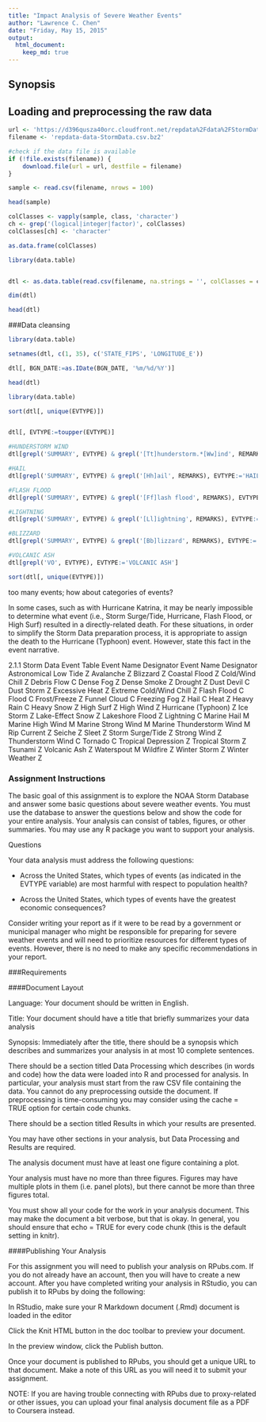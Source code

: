```yaml
---
title: "Impact Analysis of Severe Weather Events"
author: "Lawrence C. Chen"
date: "Friday, May 15, 2015"
output: 
  html_document:
    keep_md: true
---
```


## Synopsis


## Loading and preprocessing the raw data

```r
url <- 'https://d396qusza40orc.cloudfront.net/repdata%2Fdata%2FStormData.csv.bz2'
filename <- 'repdata-data-StormData.csv.bz2'

#check if the data file is available
if (!file.exists(filename)) {
    download.file(url = url, destfile = filename)
}

sample <- read.csv(filename, nrows = 100)

head(sample)

colClasses <- vapply(sample, class, 'character')
ch <- grep('(logical|integer|factor)', colClasses)
colClasses[ch] <- 'character'

as.data.frame(colClasses)
```



```r
library(data.table)


dtl <- as.data.table(read.csv(filename, na.strings = '', colClasses = colClasses))

dim(dtl)

head(dtl)
```

###Data cleansing
```r
library(data.table)

setnames(dtl, c(1, 35), c('STATE_FIPS', 'LONGITUDE_E'))

dtl[, BGN_DATE:=as.IDate(BGN_DATE, '%m/%d/%Y')]

head(dtl)
```



```r
library(data.table)

sort(dtl[, unique(EVTYPE)])


dtl[, EVTYPE:=toupper(EVTYPE)]

#HUNDERSTORM WIND
dtl[grepl('SUMMARY', EVTYPE) & grepl('[Tt]hunderstorm.*[Ww]ind', REMARKS), EVTYPE:='THUNDERSTORM WIND']

#HAIL
dtl[grepl('SUMMARY', EVTYPE) & grepl('[Hh]ail', REMARKS), EVTYPE:='HAIL']

#FLASH FLOOD
dtl[grepl('SUMMARY', EVTYPE) & grepl('[Ff]lash flood', REMARKS), EVTYPE:='FLASH FLOOD']

#LIGHTNING
dtl[grepl('SUMMARY', EVTYPE) & grepl('[Ll]ightning', REMARKS), EVTYPE:='LIGHTNING']

#BLIZZARD
dtl[grepl('SUMMARY', EVTYPE) & grepl('[Bb]lizzard', REMARKS), EVTYPE:='BLIZZARD']

#VOLCANIC ASH
dtl[grepl('VO', EVTYPE), EVTYPE:='VOLCANIC ASH']

sort(dtl[, unique(EVTYPE)])
```


too many events; how about categories of events?

In some cases, such as with Hurricane Katrina, it may be nearly impossible to determine what
event (i.e., Storm Surge/Tide, Hurricane, Flash Flood, or High Surf) resulted in a directly-related
death. For these situations, in order to simplify the Storm Data preparation process, it is
appropriate to assign the death to the Hurricane (Typhoon) event. However, state this fact in the
event narrative.


2.1.1 Storm Data Event Table
Event Name Designator Event Name Designator
Astronomical Low Tide Z
Avalanche Z
Blizzard Z
Coastal Flood Z
Cold/Wind Chill Z
Debris Flow C
Dense Fog Z
Dense Smoke Z
Drought Z
Dust Devil C
Dust Storm Z
Excessive Heat Z
Extreme Cold/Wind Chill Z
Flash Flood C
Flood C
Frost/Freeze Z
Funnel Cloud C
Freezing Fog Z
Hail C
Heat Z
Heavy Rain C
Heavy Snow Z
High Surf Z
High Wind Z
Hurricane (Typhoon) Z
Ice Storm Z
Lake-Effect Snow Z
Lakeshore Flood Z
Lightning C
Marine Hail M
Marine High Wind M
Marine Strong Wind M
Marine Thunderstorm Wind M
Rip Current Z
Seiche Z
Sleet Z
Storm Surge/Tide Z
Strong Wind Z
Thunderstorm Wind C
Tornado C
Tropical Depression Z
Tropical Storm Z
Tsunami Z
Volcanic Ash Z
Waterspout M
Wildfire Z
Winter Storm Z
Winter Weather Z

### Assignment Instructions 

The basic goal of this assignment is to explore the NOAA Storm Database and answer some basic questions about severe weather events. You must use the database to answer the questions below and show the code for your entire analysis. Your analysis can consist of tables, figures, or other summaries. You may use any R package you want to support your analysis.

Questions

Your data analysis must address the following questions:

* Across the United States, which types of events (as indicated in the EVTYPE variable) are most harmful with respect to population health?

* Across the United States, which types of events have the greatest economic consequences?

Consider writing your report as if it were to be read by a government or municipal manager who might be responsible for preparing for severe weather events and will need to prioritize resources for different types of events. However, there is no need to make any specific recommendations in your report.


###Requirements

####Document Layout

Language: Your document should be written in English.

Title: Your document should have a title that briefly summarizes your data analysis

Synopsis: Immediately after the title, there should be a synopsis which describes and summarizes your analysis in at most 10 complete sentences.

There should be a section titled Data Processing which describes (in words and code) how the data were loaded into R and processed for analysis. In particular, your analysis must start from the raw CSV file containing the data. You cannot do any preprocessing outside the document. If preprocessing is time-consuming you may consider using the cache = TRUE option for certain code chunks.

There should be a section titled Results in which your results are presented.

You may have other sections in your analysis, but Data Processing and Results are required.

The analysis document must have at least one figure containing a plot.

Your analysis must have no more than three figures. Figures may have multiple plots in them (i.e. panel plots), but there cannot be more than three figures total.

You must show all your code for the work in your analysis document. This may make the document a bit verbose, but that is okay. In general, you should ensure that echo = TRUE for every code chunk (this is the default setting in knitr).

####Publishing Your Analysis

For this assignment you will need to publish your analysis on RPubs.com. If you do not already have an account, then you will have to create a new account. After you have completed writing your analysis in RStudio, you can publish it to RPubs by doing the following:

In RStudio, make sure your R Markdown document (.Rmd) document is loaded in the editor

Click the Knit HTML button in the doc toolbar to preview your document.

In the preview window, click the Publish button.

Once your document is published to RPubs, you should get a unique URL to that document. Make a note of this URL as you will need it to submit your assignment.

NOTE: If you are having trouble connecting with RPubs due to proxy-related or other issues, you can upload your final analysis document file as a PDF to Coursera instead.
